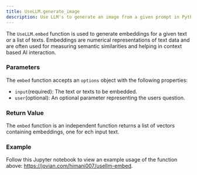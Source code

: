 ```yaml
---
title: UseLLM.generate_image
description: Use LLM's to generate an image from a given prompt in Python.
---
```


The `UseLLM.embed` function is used to generate embeddings for a given text or a list of texts. Embeddings are numerical representations of text data and are often used for measuring semantic similarities and helping in context based AI interaction.


### Parameters

The `embed` function accepts an `options` object with the following properties:

- `input`(required):  The text or texts to be embedded.
- `user`(optional): An optional parameter representing the users question.


### Return Value

The `embed` function is an independent function returns a list of vectors containing embeddings, one for ech input text.

### Example

Follow this Jupyter notebook to view an example usage of the function above: https://jovian.com/himani007/usellm-embed.